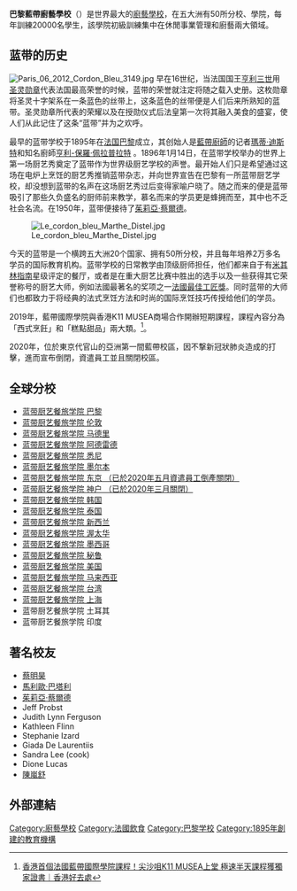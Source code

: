 {{Infobox University
|name            = 巴黎藍帶廚藝學校
|native_name     = {{lang|fr|Le Cordon Bleu}}
|latin_name      =
|image_name      = <!-- 檔案不存在 Le_Cordon_Bleu_logo.jpg ，可從英文維基百科取得 -->
|motto           =
|established     = 1895年
|type            = 
|endowment       =
|staff           =
|faculty         =
|president       =
|provost         =
|principal       =
|rector          =
|chancellor      =
|vice_chancellor =
|dean            =
|head_label      = 
|head            = 
|students        = 20,000 人
|undergrad       =
|postgrad        =
|doctoral        =
|profess         =
|location         = Worldwide
|campus          =
|free_label      =
|free            =
|colors          =
|colours         =
|mascot          =
|nickname        = LCB
|affiliations    =
|footnotes       =
|website         = {{URL|http://www.cordonbleu.edu}}
|address         = 8 rue Léon Delhomme, 75015 Paris, France
|telephone       =
|coor            =
|logo            =
}}
'''巴黎藍帶廚藝學校'''（{{lang-fr|Le Cordon Bleu}}）是世界最大的[[廚藝學校|廚藝學校]]，在五大洲有50所分校、學院，每年訓練20000名學生，該學院初級訓練集中在休閒事業管理和廚藝兩大領域。

==蓝带的历史==
[[File:Paris_06_2012_Cordon_Bleu_3149.jpg|thumb]]
早在16世纪，当法国国王[[亨利三世_(法兰西)|亨利三世]]用[[圣灵勋章|圣灵勋章]]代表法国最高荣誉的时候，蓝带的荣誉就注定将随之载入史册。这枚勋章将圣灵十字架系在一条蓝色的丝带上，这条蓝色的丝带便是人们后来所熟知的蓝带。圣灵勋章所代表的荣耀以及在授勋仪式后法皇第一次将其融入美食的盛宴，使人们从此记住了这条“蓝带”并为之欢呼。

最早的蓝带学校于1895年在[[法国|法国]][[巴黎|巴黎]]成立，其创始人是[[藍帶廚師_(雜誌)|藍帶廚師]]的记者[[瑪蒂·迪斯特|瑪蒂·迪斯特]]和知名廚師[[亨利-保羅·佩拉普拉特|亨利-保羅·佩拉普拉特]] 。1896年1月14日，在蓝带学校举办的世界上第一场厨艺秀奠定了蓝带作为世界级厨艺学校的声誉。最开始人们只是希望通过这场在电炉上烹饪的厨艺秀推销蓝带杂志，并向世界宣告在巴黎有一所蓝带厨艺学校，却没想到蓝带的名声在这场厨艺秀过后变得家喻户晓了。随之而来的便是蓝带吸引了那些久负盛名的厨师前来教学，慕名而来的学员更是蜂拥而至，其中也不乏社会名流。在1950年，蓝带便接待了[[茱莉亞·蔡爾德|茱莉亞·蔡爾德]]。

[[File:Le_cordon_bleu_Marthe_Distel.jpg|thumb]]

今天的蓝带是一个横跨五大洲20个国家、拥有50所分校，并且每年培养2万多名学员的国际教育机构。蓝带学校的日常教学由顶级厨师担任，他们都来自于有[[米其林指南|米其林指南]]星级评定的餐厅，或者是在重大厨艺比赛中胜出的选手以及一些获得其它荣誉称号的厨艺大师，例如法國最著名的奖项之一[[法國最佳工匠獎|法國最佳工匠獎]]。同时蓝带的大师们也都致力于将经典的法式烹饪方法和时尚的国际烹饪技巧传授给他们的学员。

2019年，藍帶國際學院與香港K11 MUSEA商場合作開辦短期課程，課程內容分為「西式烹飪」和「糕點甜品」兩大類。<ref>[https://www.weekendhk.com/988638/dining/%e8%97%8d%e5%b8%b6-%e6%b3%95%e5%9c%8b%e8%97%8d%e5%b8%b6%e5%9c%8b%e9%9a%9b%e5%ad%b8%e9%99%a2-k11musea-%e5%b0%96%e6%b2%99%e5%92%80/2/ 香港首個法國藍帶國際學院課程！尖沙咀K11 MUSEA上堂 極速半天課程獲獨家證書｜香港好去處]</ref>。

2020年，位於東京代官山的亞洲第一間藍帶校區，因不撃新冠狀肺炎造成的打擊，進而宣布倒閉，資遣員工並且關閉校區。

==全球分校==
*[http://www.lcbparis.com/ 蓝带厨艺餐旅学院 巴黎] {{Wayback|url=http://www.lcbparis.com/ |date=20151114114941 }}
*[http://www.lcblondon.com/ 蓝带厨艺餐旅学院 伦敦] {{WebCite|url=https://www.webcitation.org/6E8tSlcO6?url=http://www.lcblondon.com/ |date=20130202234052 |dateformat=iso }}
*[http://www.lcbmadrid.com/ 蓝带厨艺餐旅学院 马德里] {{Wayback|url=http://www.lcbmadrid.com/ |date=20151019125014 }}
*[http://www.lecordonbleu.com.au/adelaide/home/en 蓝带厨艺餐旅学院 阿德雷德] {{Wayback|url=http://www.lecordonbleu.com.au/adelaide/home/en |date=20151201065217 }}
*[http://www.lecordonbleu.com.au/sydney/home/en 蓝带厨艺餐旅学院 悉尼] {{Wayback|url=http://www.lecordonbleu.com.au/sydney/home/en |date=20151117020013 }}
*[http://www.lecordonbleu.com.au/melbourne/home/en 蓝带厨艺餐旅学院 墨尔本] {{Wayback|url=http://www.lecordonbleu.com.au/melbourne/home/en |date=20150922095300 }}
*[http://www.cordonbleu.co.jp/tokyo/access/jp 蓝带厨艺餐旅学院 东京 （已於2020年五月資遣員工倒產關閉）] {{Wayback|url=http://www.cordonbleu.co.jp/tokyo/access/jp |date=20151117065548 }}
*[http://www.cordonbleu.co.jp/kobe/access/jp 蓝带厨艺餐旅学院 神户 （已於2020年三月關閉）] {{Wayback|url=http://www.cordonbleu.co.jp/kobe/access/jp |date=20151202054405 }}
*[http://www.cordonbleu.co.kr/ 蓝带厨艺餐旅学院 韩国] {{Wayback|url=http://www.cordonbleu.co.kr/ |date=20100813095621 }}
*[http://www.lcbthailand.com 蓝带厨艺餐旅学院 泰国] {{Wayback|url=http://www.lcbthailand.com/ |date=20151019125014 }}
*[https://web.archive.org/web/20130725044216/http://www.lecordonbleu.co.nz/ 蓝带厨艺餐旅学院 新西兰]
*[http://www.lcbottawa.com/ 蓝带厨艺餐旅学院 渥太华] {{Wayback|url=http://www.lcbottawa.com/ |date=20151107205832 }}
*[http://www.lcbmexico.com/ 蓝带厨艺餐旅学院 墨西哥] {{Wayback|url=http://www.lcbmexico.com/ |date=20151109194515 }}
*[http://www.cordonbleu.edu/lcb-lima/en 蓝带厨艺餐旅学院 秘鲁] {{Wayback|url=http://www.cordonbleu.edu/lcb-lima/en |date=20151207155059 }}
*[http://www.chefs.edu 蓝带厨艺餐旅学院 美国] {{Wayback|url=http://www.chefs.edu/ |date=20210316170126 }}
*[https://web.archive.org/web/20151019125014/http://www.lecordonbleu.com.my/ 蓝带厨艺餐旅学院 马来西亚]
*[https://www.cordonbleu.edu/kaohsiung/home/zh 蓝带厨艺餐旅学院 台湾] {{Wayback|url=https://www.cordonbleu.edu/kaohsiung/home/zh |date=20210208102156 }}
*[http://www.lecordonbleu.com.cn/ 蓝带厨艺餐旅学院 上海] {{Wayback|url=http://www.lecordonbleu.com.cn/ |date=20200928095833 }}
*蓝带厨艺餐旅学院 土耳其
*蓝带厨艺餐旅学院 印度

==著名校友==
*[[蔡明昊|蔡明昊]]
*[[馬利歐·巴塔利|馬利歐·巴塔利]]
*[[茱莉亞·蔡爾德|茱莉亞·蔡爾德]]
* Jeff Probst 
* Judith Lynn Ferguson
* Kathleen Flinn
* Stephanie Izard
* Giada De Laurentiis
* Sandra Lee (cook)
* Dione Lucas
* [[陳嵐舒|陳嵐舒]]

==外部連結==
[[Category:廚藝學校|Category:廚藝學校]]
[[Category:法國飲食|Category:法國飲食]]
[[Category:巴黎学校|Category:巴黎学校]]
[[Category:1895年創建的教育機構|Category:1895年創建的教育機構]]